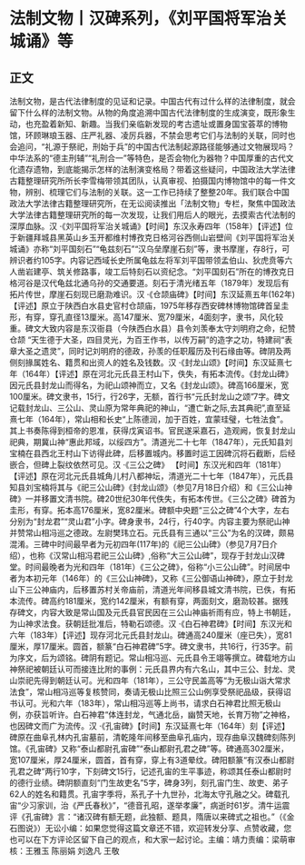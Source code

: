 # 法制文物丨汉碑系列，《刘平国将军治关城诵》等
## 正文
法制文物，是古代法律制度的见证和记录。中国古代有过什么样的法律制度，就会留下什么样的法制文物。从物的角度追溯中国古代法律制度的生成演变，既形象生动，也充盈着新知、新趣。当我们亲临新发现的考古遗址或置身国宝荟萃的博物馆，环顾琳琅玉器、庄严礼器、凌厉兵器，不禁会思考它们与法制的关联，同时也会追问，“礼源于祭祀，刑始于兵”的中国古代法制起源路径能够通过文物展现吗？中华法系的“德主刑辅”“礼刑合一”等特色，是否会物化为器物？中国厚重的古代文化遗存遗物，到底能揭示怎样的法制演变格局？带着这些疑问，中国政法大学法律古籍整理研究所所长李雪梅带领其团队，认真审视、拍摄国内博物馆中的每一件文物，辨别、梳理它们与法制的关联。这一工作已持续了整整20年。我们联合中国政法大学法律古籍整理研究所，在无讼阅读推出「法制文物」专栏，聚焦中国政法大学法律古籍整理研究所的每一次发现，让我们用后人的眼光，去摸索古代法制的深厚血脉。汉 ·《刘平国将军治关城诵》【时间】东汉永寿四年（158年）【评述】位于新疆拜城县黑英山乡玉开都维村博孜克日格河谷西侧山岩壁间《刘平国将军治关城诵》亦称“刘平国刻石”“龟兹刻石”“汉乌垒摩崖石刻”等，隶书摩崖，存8行，可辨识者约105字。内容记西域长史所属龟兹左将军刘平国带领孟伯山、狄虎贲等六人凿岩建亭、筑关修路事，竣工后特刻石以资纪念。“刘平国刻石”所在的博孜克日格河谷是汉代龟兹北通乌孙的交通要道。刻石于清光绪五年（1879年）发现后有拓片传世，摩崖石刻现已磨泐难识。汉 ·《仓颉庙碑》【时间】东汉延熹五年(162年) 【评述】原立于陕西白水县史官村仓颉庙，1975年移存西安碑林博物馆碑首呈圭形，有穿，穿孔直径13厘米。高147厘米、宽79厘米，4面刻字，隶书，风化较重。碑文大致内容是东汉衙县（今陕西白水县）县令刘羡奉太守刘明府之命，纪赞仓颉 “天生德于大圣，四目灵光，为百王作书，以传万嗣”的造字之功，特建祠“表章大圣之遗灵”，同时记刘明府的德政，孙羡的任职履历及刊石缘由等。碑阴及两侧刻掾属姓名、籍贯和出资人的姓名及钱数。汉 ·《封龙山颂》【时间】东汉延熹七年（164年）【评述】原在河北元氏县王村山下，佚失，有拓本流传。《封龙山碑》因元氏县封龙山而得名，为祀山颂神而立，又名《封龙山颂》。碑高166厘米，宽100厘米。碑文隶书，15行，行26字，无额，首行书“元氏封龙山之颂”7字。碑文记载封龙山、三公山、灵山原为常年典祀的神山，“遭亡新之际,去其典祀”,直至延熹七年（164年），常山相和长史“上陈德润，加于百姓，宜蒙珪璧，七牲法食”。其上书奏陈得到桓帝的恩准，获得戊寅诏书。官民遂采嘉石，造观阙，恢复封龙山祀典，期冀山神“惠此邦域，以绥四方”。清道光二十七年（1847年），元氏知县刘宝楠在县西北王村山下访得此碑，后移置城内。移置时运工因碑沉将石截断，后经嵌合，但碑上裂纹依然可见。汉 ·《三公之碑》 【时间】东汉光和四年（181年）【评述】原在河北元氏县城角儿村八都神坛，清道光二十七年（1847年），元氏县知县刘宝楠将其与《祀三公山碑》《封龙山颂》（参见7月18日介绍）和《三公山神碑》一并移置文清书院。碑20世纪30年代佚失，有拓本传世。《三公之碑》碑首为圭形，有穿。拓本高176厘米，宽82厘米。碑额中央题“三公之碑”4个大字，左右分别为“封龙君”“灵山君”小字。碑身隶书，24行，行40字。内容主要为祭祀山神并赞常山相冯巡之德政。左尉樊玮立石。元氏县有三通以“三公”为名的汉碑，颇易混淆。三碑中时间最早者为元初四年(117年)的《祀三公山碑》（参见7月7日介绍），也称《汉常山相冯君祀三公山碑》,俗称“大三公山碑”，现存于封龙山汉碑堂。时间最晚者为光和四年（181年）《三公之碑》，俗称“小三公山碑”。时间居中者为本初元年（146年）的《三公山神碑》，又称《三公御语山神碑》，原立于封龙山下三公神庙内，后移置苏村关帝庙前，清道光年间移县城文清书院，已佚，有拓本流传。碑高约181厘米，宽约142厘米，有额有穿，两面刻文，磨泐较甚。据残存碑文，内容大致是常山国及元氏县官民因在三公山神庙祈雨有应，特上书朝廷，为山神求法食。获朝廷批准后，特勒石颂德。汉 ·《白石神君碑》【时间】东汉光和六年（183年）【评述】现存河北元氏县封龙山。碑通高240厘米（座已失），宽81厘米，厚17厘米。圆首，额篆“白石神君碑”5字。碑文隶书，共16行，行35字。前为序文，后为颂铭。碑阴有题记。常山相冯巡、元氏县令王翊等撰立。碑载地方山神祭祀被朝廷认可而接连比附的事例：元氏县界内有六名山，其中三公、封龙、灵山崇祀先得到朝廷认可。光和四年（181年），三公守民盖高等“为无极山诣大常求法食”，常山相冯巡等复核赞同，奏请无极山比照三公山例享受祭祀品级，获得诏书认可。光和六年（183年），常山相冯巡等上尚书，请求白石神君比照无极山例，亦获旨听许。白石神君“体连封龙，气通北岳，幽赞天地，长育万物”之神格，也因碑文而广为流传。汉 ·《孔宙碑》【时间】东汉延熹七年（164年）刻【评述】碑原在曲阜孔林内孔宙墓前，清乾隆年间移至曲阜孔庙内，现存曲阜汉魏碑刻陈列馆。《孔宙碑》又称“泰山都尉孔宙碑”“泰山都尉孔君之碑”等。碑通高302厘米，宽107厘米，厚24厘米，圆首，首有穿，穿上有3道晕纹。碑阳额篆“有汉泰山都尉孔君之碑”两行10字，下刻碑文15行，记述孔宙的生平事迹，称颂其任泰山都尉时的德行业绩。碑阴额直刻“门生故吏名”5字，碑身3列，刻孔宙门生、故吏、弟子62人的姓名和籍贯。孔宙字季将，系孔子十九世孙，北海太守孔融之父。碑载孔宙“少习家训，治《严氏春秋》”，“德音孔昭，遂举孝廉”，病逝时61岁。清牛运震评《孔宙碑》言：“诸汉碑有额无题，此独额、题具，隋唐以来碑式之祖也。”（《金石图说》）无讼小编：如果您觉得这篇文章还不错，欢迎转发分享、点赞收藏，您也可以在下方评论区留下自己的观点，和大家一起讨论。主编：靖力责编：梁萌审核：王雅玉 陈丽娟 刘逸凡 王敬